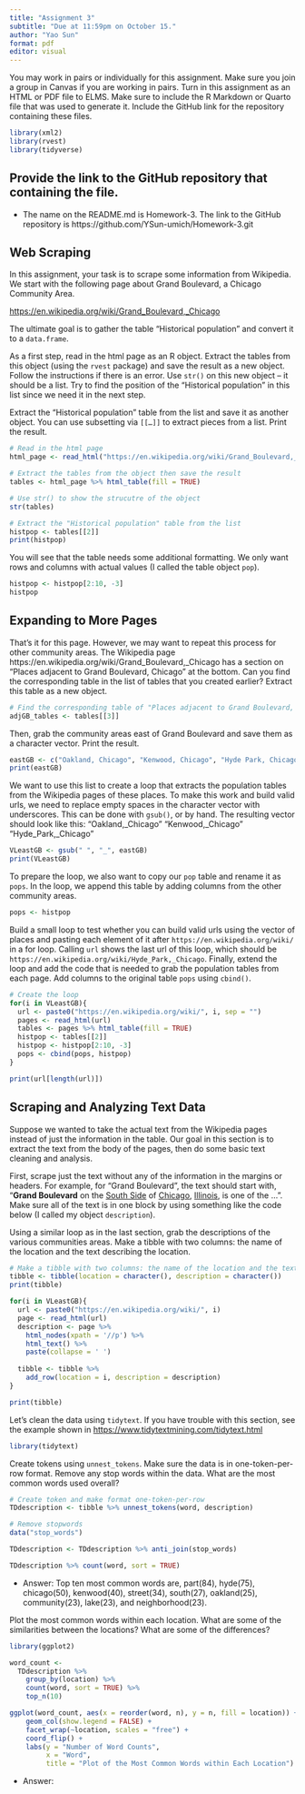 ```yaml
---
title: "Assignment 3"
subtitle: "Due at 11:59pm on October 15."
author: "Yao Sun"
format: pdf
editor: visual
---
```


You may work in pairs or individually for this assignment. Make sure you join a group in Canvas if you are working in pairs. Turn in this assignment as an HTML or PDF file to ELMS. Make sure to include the R Markdown or Quarto file that was used to generate it. Include the GitHub link for the repository containing these files.

```r
library(xml2)
library(rvest)
library(tidyverse)
```

## Provide the link to the GitHub repository that containing the file.

-  The name on the README.md is Homework-3. The link to the GitHub repository is
https://github.com/YSun-umich/Homework-3.git

## Web Scraping

In this assignment, your task is to scrape some information from Wikipedia. We start with the following page about Grand Boulevard, a Chicago Community Area.

<https://en.wikipedia.org/wiki/Grand_Boulevard,_Chicago>

The ultimate goal is to gather the table "Historical population" and convert it to a `data.frame`.

As a first step, read in the html page as an R object. Extract the tables from this object (using the `rvest` package) and save the result as a new object. Follow the instructions if there is an error. Use `str()` on this new object -- it should be a list. Try to find the position of the "Historical population" in this list since we need it in the next step.

Extract the "Historical population" table from the list and save it as another object. You can use subsetting via `[[…]]` to extract pieces from a list. Print the result.

```r
# Read in the html page
html_page <- read_html("https://en.wikipedia.org/wiki/Grand_Boulevard,_Chicago")
```

```r
# Extract the tables from the object then save the result
tables <- html_page %>% html_table(fill = TRUE)
```

```r
# Use str() to show the strucutre of the object 
str(tables)
```

```r
# Extract the "Historical population" table from the list
histpop <- tables[[2]]
print(histpop)
```

You will see that the table needs some additional formatting. We only want rows and columns with actual values (I called the table object `pop`).

```r
histpop <- histpop[2:10, -3]
histpop
```

## Expanding to More Pages

That's it for this page. However, we may want to repeat this process for other community areas. The Wikipedia page https://en.wikipedia.org/wiki/Grand_Boulevard,_Chicago has a section on "Places adjacent to Grand Boulevard, Chicago" at the bottom. Can you find the corresponding table in the list of tables that you created earlier? Extract this table as a new object.

```r
# Find the corresponding table of "Places adjacent to Grand Boulevard, Chicago" in the original list
adjGB_tables <- tables[[3]]
```

Then, grab the community areas east of Grand Boulevard and save them as a character vector. Print the result.

```r
eastGB <- c("Oakland, Chicago", "Kenwood, Chicago", "Hyde Park, Chicago")
print(eastGB)
```

We want to use this list to create a loop that extracts the population tables from the Wikipedia pages of these places. To make this work and build valid urls, we need to replace empty spaces in the character vector with underscores. This can be done with `gsub()`, or by hand. The resulting vector should look like this: "Oakland,\_Chicago" "Kenwood,\_Chicago" "Hyde_Park,\_Chicago"

```r
VLeastGB <- gsub(" ", "_", eastGB)
print(VLeastGB)
```

To prepare the loop, we also want to copy our `pop` table and rename it as `pops`. In the loop, we append this table by adding columns from the other community areas.

```r
pops <- histpop
```

Build a small loop to test whether you can build valid urls using the vector of places and pasting each element of it after `https://en.wikipedia.org/wiki/` in a for loop. Calling `url` shows the last url of this loop, which should be `https://en.wikipedia.org/wiki/Hyde_Park,_Chicago`.
Finally, extend the loop and add the code that is needed to grab the population tables from each page. Add columns to the original table `pops` using `cbind()`.

```r
# Create the loop
for(i in VLeastGB){
  url <- paste0("https://en.wikipedia.org/wiki/", i, sep = "")
  pages <- read_html(url)
  tables <- pages %>% html_table(fill = TRUE)
  histpop <- tables[[2]]
  histpop <- histpop[2:10, -3]
  pops <- cbind(pops, histpop)
}

print(url[length(url)])
```

## Scraping and Analyzing Text Data

Suppose we wanted to take the actual text from the Wikipedia pages instead of just the information in the table. Our goal in this section is to extract the text from the body of the pages, then do some basic text cleaning and analysis.

First, scrape just the text without any of the information in the margins or headers. For example, for "Grand Boulevard", the text should start with, "**Grand Boulevard** on the [South Side](https://en.wikipedia.org/wiki/South_Side,_Chicago "South Side, Chicago") of [Chicago](https://en.wikipedia.org/wiki/Chicago "Chicago"), [Illinois](https://en.wikipedia.org/wiki/Illinois "Illinois"), is one of the ...". Make sure all of the text is in one block by using something like the code below (I called my object `description`).

Using a similar loop as in the last section, grab the descriptions of the various communities areas. Make a tibble with two columns: the name of the location and the text describing the location.

```r
# Make a tibble with two columns: the name of the location and the text describing the location
tibble <- tibble(location = character(), description = character())
print(tibble)
```

```r
for(i in VLeastGB){
  url <- paste0("https://en.wikipedia.org/wiki/", i)
  page <- read_html(url)
  description <- page %>% 
    html_nodes(xpath = '//p') %>%
    html_text() %>%
    paste(collapse = ' ')
    
  tibble <- tibble %>% 
    add_row(location = i, description = description)
}

print(tibble)
```

Let's clean the data using `tidytext`. If you have trouble with this section, see the example shown in <https://www.tidytextmining.com/tidytext.html>

```r
library(tidytext)
```

Create tokens using `unnest_tokens`. Make sure the data is in one-token-per-row format. Remove any stop words within the data. What are the most common words used overall?

```r
# Create token and make format one-token-per-row
TDdescription <- tibble %>% unnest_tokens(word, description)
```

```r
# Remove stopwords
data("stop_words")
```

```r
TDdescription <- TDdescription %>% anti_join(stop_words)

TDdescription %>% count(word, sort = TRUE)
```

-  Answer: Top ten most common words are, part(84), hyde(75), chicago(50), kenwood(40), street(34), south(27), oakland(25), community(23), lake(23), and neighborhood(23). 

Plot the most common words within each location. What are some of the similarities between the locations? What are some of the differences?

```r
library(ggplot2)

word_count <- 
  TDdescription %>%
    group_by(location) %>%
    count(word, sort = TRUE) %>% 
    top_n(10)
```

```r
ggplot(word_count, aes(x = reorder(word, n), y = n, fill = location)) + 
    geom_col(show.legend = FALSE) +
    facet_wrap(~location, scales = "free") +
    coord_flip() +
    labs(y = "Number of Word Counts",
         x = "Word",
         title = "Plot of the Most Common Words within Each Location")
```

-  Answer: 
